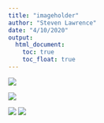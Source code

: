 ```yaml
---
title: "imageholder"
author: "Steven Lawrence"
date: "4/10/2020"
output: 
  html_document:
    toc: true
    toc_float: true
---
```



![](zipsmap_race_caserate.svg)

![](zipsmap_age_caserate.svg)

![](zipsmap_housing_caserate.svg)
![](zipsmap_ses_caserate.svg)